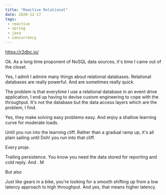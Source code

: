 ```yaml
---
title: "Reactive Relational"
date: 2020-12-17
tags:
 - reactive
 - spring
 - java
 - concurrency
---
```


https://r2dbc.io/

Ok. As a long time proponent of NoSQL data sources, it's time I came out of the closet.

Yes, I admit I admire many things about relational databases. Relational databases are really powerful.
And are sometimes really quick.

The problem is that everytime I use a relational database in an event drive application, I end up having to
devise custom engineering to cope with the throughput. It's not the database but the data access layers which
are the problem, I find.

Yes, they make solving easy problems easy. And enjoy a shallow learning curve for moderate loads.

Until you run into the learning cliff. Rather than a gradual ramp up, it's all plain sailing until Doh! you
run into that cliff.

Every proje.

Trailing persistence. You know you need the data stored for reporting and cold reply. And . M

But also

Just like gears in a bike, you're looking for a smooth shifting up from a low latency approach to high throughput.
And yes, that means higher latency.